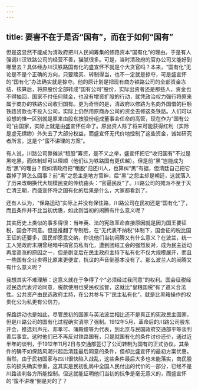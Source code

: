```yaml
---
---
---
```

title: 要害不在于是否“国有”，而在于如何“国有”
---



但是这显然不能成为清政府把川人民间筹集的修路资本“国有化”的理由。于是有人强调川汉铁路公司的经营不善，猫腻很多。可是，当时清政府的官办公司又能好到哪里去？具体经办川汉铁路国有化的盛宣怀不就是个大贪官吗？本来，“国有化”无论是不是个正确的方向，只要赎买、转制得当，也不一定就是掠夺，可是盛宣怀的“国有化”办法确实就是掠夺。他的原计划是把现有商办铁路公司的全部资金冻结、核算后，将原股份全部转成“国有公司”股份，实际出资者还是那些人，资金也不得抽回，国家不付任何赎金，也没有增资扩股的行动，就凭政治权力强行将原来属于商办的铁路公司收归国有。更为奇怪的是，清政府以修路为名向外国借的巨额铁路贷款也不投入公司，实际上仍然用原商办公司的资金去修这条铁路。人们可以设想的惟一区别就是原来由股东按股份组成董事会任命的高管，现在作为“国有公司”由国家，实际上就是由盛宣怀任命了。原出资人除了将来可能获得红利（实际是虚无缥缈）外失去了大部分权益，而盛宣怀无代价地控制了这些资金，诚如研究者所言，这是个“蛮不讲理的方案”。

有人说，川路公司靠摊派“租股”筹资，是不义之举，盛宣怀把它“收归国有”不过是黑吃黑，而体制却可以理顺（他们认为铁路国有更优越）。但是前“黑”岂能成为后“黑”的理由？假如清政府把“租股”归还川人，也算纠“黑”有据，但清廷自己把它吞掉了算怎么回事？前“黑”之怨主是地方官绅，后“黑”之怨主却是朝廷，这就落入了历来改朝换代大规模民变的传统由头：“官逼民反”了。川路公司的摊派不至于灭亡清王朝，而盛宣怀将之国有化的后果是什么，大家都看到了。

还有人认为，“保路运动”实际上并没有保住路，川路公司在民初还是“国有化”了，而且条件并不比当初优惠，如此则当初的闹腾有什么意义呢？

其实历史上类似的事多得很：当年英、法的宪政革命直接原因就是因为国王要征税，国会不同意。但是推翻了专制后，在“无代表不纳税”体制下，国会征的税比国王征的还要多，国民却愿意交纳，你说他们当初闹腾又有什么意义？在波兰，统一工人党政府末期曾经暗中搞官员私有化，遭到团结工会的强烈反对，成为民主运动再度高涨的原因之一，但是剧变后在民主政府主持下私有化不仅大规模展开，而且一些国有企业卖得比原来更便宜，抗议的声音倒基本没有了。那么波兰人的闹腾又有什么意义呢？

我想其实不难理解：这意义就在于争得了个“必须经过我同意”的权利。国会征税经过民选代表讨论同意，税款使用也受民权监督，这就比“皇粮国税”有了道义合法性。公共资产由民选政府主持，在公共参与下“民主私有化”，就是比黑箱操作的权贵化公为私更有公信力。

保路运动也是如此，尽管民初的国家与英法波兰相比还不是真正的宪政民主国家，但是川路公司的国有化过程确实消除了强制。1912年5月，革命后的川路公司股东开会，推选刘声元、邓孝可、蒲殿俊等为代表，到北京与民国政府交通部平等谈判善后事宜。这时他们已不再反对铁路国有，只是就国有化的条件讨价还价，通过近半年的谈判，于1912年11月2日与交通部签订了公司转制为国有的正式协议。其条件的确不如保路风潮兴起后清廷最后同意的条件，但却比盛宣怀的最初方案优惠。当然，由于民初国家与四川很快陷入战乱，这些条件最后大多也未能落实，商民股东的损失确实惨重，这其实是民初乱局中全国人民付出的代价的一部分，已经不是川路谈判各方所能控制。但这就能证明他们当初的抗争是毫无意义的，而盛宣怀的“蛮不讲理”倒是对的了？
